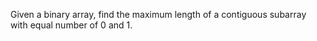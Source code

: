 Given a binary array, find the maximum length of a contiguous subarray with equal number of 0 and 1.